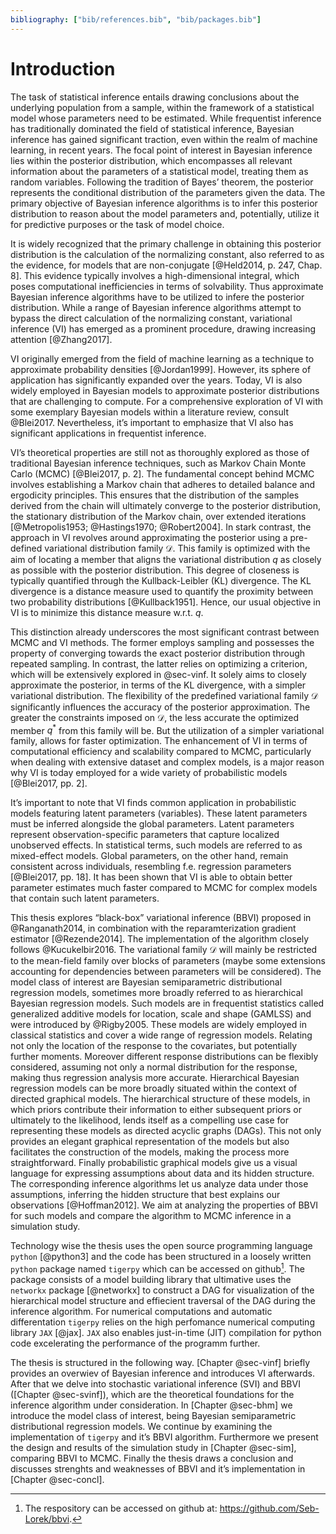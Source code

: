 ```yaml
---
bibliography: ["bib/references.bib", "bib/packages.bib"]
---
```


# Introduction {#sec-intro}

<!-- Start with a nice introduction -->

The task of statistical inference entails drawing conclusions about the underlying population from a sample, within the framework of a statistical model whose parameters need to be estimated. While frequentist inference has traditionally dominated the field of statistical inference, Bayesian inference has gained significant traction, even within the realm of machine learning, in recent years. The focal point of interest in Bayesian inference lies within the posterior distribution, which encompasses all relevant information about the parameters of a statistical model, treating them as random variables. Following the tradition of Bayes' theorem, the posterior represents the conditional distribution of the parameters given the data. The primary objective of Bayesian inference algorithms is to infer this posterior distribution to reason about the model parameters and, potentially, utilize it for predictive purposes or the task of model choice.

 It is widely recognized that the primary challenge in obtaining this posterior distribution is the calculation of the normalizing constant, also referred to as the evidence, for models that are non-conjugate [@Held2014, p. 247, Chap. 8]. This evidence typically involves a high-dimensional integral, which poses computational inefficiencies in terms of solvability. Thus approximate Bayesian inference algorithms have to be utilized to infere the posterior distribution. While a range of Bayesian inference algorithms attempt to bypass the direct calculation of the normalizing constant, variational inference (VI) has emerged as a prominent procedure, drawing increasing attention [@Zhang2017].

<!-- Some literature background on VI and gentle introduction -->

VI originally emerged from the field of machine learning as a technique to approximate probability densities [@Jordan1999]. However, its sphere of application has significantly expanded over the years. Today, VI is also widely employed in Bayesian models to approximate posterior distributions that are challenging to compute. For a comprehensive exploration of VI with some exemplary Bayesian models within a literature review, consult @Blei2017. Nevertheless, it's important to emphasize that VI also has significant applications in frequentist inference.

VI's theoretical properties are still not as thoroughly explored as those of traditional Bayesian inference techniques, such as Markov Chain Monte Carlo (MCMC) [@Blei2017, p. 2]. The fundamental concept behind MCMC involves establishing a Markov chain that adheres to detailed balance and ergodicity principles. This ensures that the distribution of the samples derived from the chain will ultimately converge to the posterior distribution, the stationary distribution of the Markov chain, over extended iterations [@Metropolis1953; @Hastings1970; @Robert2004]. In stark contrast, the approach in VI revolves around approximating the posterior using a pre-defined variational distribution family $\mathcal{D}$. This family is optimized with the aim of locating a member that aligns the variational distribution $q$ as closely as possible with the posterior distribution. This degree of closeness is typically quantified through the Kullback-Leibler (KL) divergence. The KL divergence is a distance measure used to quantify the proximity between two probability distributions [@Kullback1951]. Hence, our usual objective in VI is to minimize this distance measure w.r.t. $q$.

This distinction already underscores the most significant contrast between MCMC and VI methods. The former employs sampling and possesses the property of converging towards the exact posterior distribution through repeated sampling. In contrast, the latter relies on optimizing a criterion, which will be extensively explored in @sec-vinf. It solely aims to closely approximate the posterior, in terms of the KL divergence, with a simpler variational distribution. The flexibility of the predefined variational family $\mathcal{D}$ significantly influences the accuracy of the posterior approximation. The greater the constraints imposed on $\mathcal{D}$, the less accurate the optimized member $q^{*}$ from this family will be. But the utilization of a simpler variational family, allows for faster optimization. The enhancement of VI in terms of computational efficiency and scalability compared to MCMC, particularly when dealing with extensive dataset and complex models, is a major reason why VI is today employed for a wide variety of probabilistic models [@Blei2017, pp. 2].

It's important to note that VI finds common application in probabilistic models featuring latent parameters (variables). These latent parameters must be inferred alongside the global parameters. Latent parameters represent observation-specific parameters that capture localized unobserved effects. In statistical terms, such models are referred to as mixed-effect models. Global parameters, on the other hand, remain consistent across individuals, resembling f.e. regression parameters [@Blei2017, pp. 18]. It has been shown that VI is able to obtain better parameter estimates much faster compared to MCMC for complex models that contain such latent parameters. 

<!-- Information on my thesis -->

This thesis explores "black-box" variational inference (BBVI) proposed in @Ranganath2014, in combination with the reparamterization gradient estimator [@Rezende2014]. The implementation of the algorithm closely follows @Kucukelbir2016. The variational family $\mathcal{D}$ will mainly be restricted to the mean-field family over blocks of parameters (maybe some extensions accounting for dependencies between parameters will be considered). The model class of interest are Bayesian semiparametric distributional regression models, sometimes more broadly referred to as hierarchical Bayesian regression models. Such models are in frequentist statistics called generalized additive models for location, scale and shape (GAMLSS) and were introduced by @Rigby2005. These models are widely employed in classical statistics and cover a wide range of regression models. Relating not only the location of the response to the covariates, but potentially further moments. Moreover different response distributions can be flexibly considered, assuming not only a normal distribution for the response, making thus regression analysis more accurate. Hierarchical Bayesian regression models can be more broadly situated within the context of directed graphical models. The hierarchical structure of these models, in which priors contribute their information to either subsequent priors or ultimately to the likelihood, lends itself as a compelling use case for representing these models as directed acyclic graphs (DAGs). This not only provides an elegant graphical representation of the models but also facilitates the construction of the models, making the process more straightforward. Finally probabilistic graphical models give us a visual language for expressing assumptions about data and its hidden structure. The corresponding inference algorithms let us analyze data under those assumptions, inferring the hidden structure that best explains our observations [@Hoffman2012]. We aim at analyzing the properties of BBVI for such models and compare the algorithm to MCMC inference in a simulation study.

<!-- Information on packages and technology -->

Technology wise the thesis uses the open source programming language `python` [@python3] and the code has been structured in a loosely written `python` package named `tigerpy` which can be accessed on github^[The respository can be accessed on github at: <https://github.com/Seb-Lorek/bbvi>.]. The package consists of a model building library that ultimative uses the `networkx` package [@networkx] to construct a DAG for visualization of the hierarchical model structure and effiecient traversal of the DAG during the inference algorithm. For numerical computations and automatic differentation `tigerpy` relies on the high perfomance numerical computing library `JAX` [@jax]. `JAX` also enables just-in-time (JIT) compilation for python code excelerating the performance of the programm further.

<!-- Structure of the thesis -->

The thesis is structured in the following way. [Chapter @sec-vinf] briefly provides an overwiev of Bayesian inference and introduces VI afterwards. After that we delve into stochastic variational inference (SVI) and BBVI ([Chapter @sec-svinf]), which are the theoretical foundations for the inference algorithm under consideration. In [Chapter @sec-bhm] we introduce the model class of interest, being Bayesian semiparametric distributional regression models. We continue by examining the implementation of `tigerpy` and it's BBVI algorithm. Furthermore we present the design and results of the simulation study in [Chapter @sec-sim], comparing BBVI to MCMC. Finally the thesis draws a conclusion and discusses strenghts and weaknesses of BBVI and it's implementation in [Chapter @sec-concl].